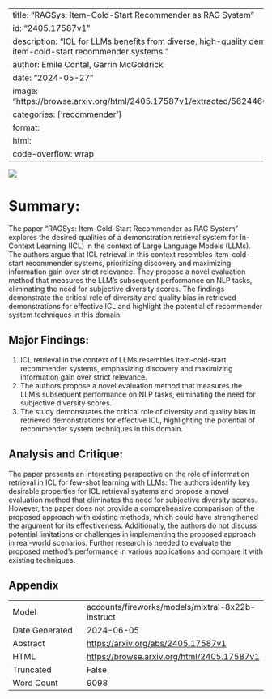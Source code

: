 
---
title: "RAGSys: Item-Cold-Start Recommender as RAG System"
id: "2405.17587v1"
description: "ICL for LLMs benefits from diverse, high-quality demonstrations, resembling item-cold-start recommender systems."
author: Emile Contal, Garrin McGoldrick
date: "2024-05-27"
image: "https://browse.arxiv.org/html/2405.17587v1/extracted/5624460/cosine_sim_vs_dpo.png"
categories: ['recommender']
format:
  html:
    code-overflow: wrap
---

![](https://browse.arxiv.org/html/2405.17587v1/extracted/5624460/cosine_sim_vs_dpo.png)

# Summary:

The paper "RAGSys: Item-Cold-Start Recommender as RAG System" explores the desired qualities of a demonstration retrieval system for In-Context Learning (ICL) in the context of Large Language Models (LLMs). The authors argue that ICL retrieval in this context resembles item-cold-start recommender systems, prioritizing discovery and maximizing information gain over strict relevance. They propose a novel evaluation method that measures the LLM's subsequent performance on NLP tasks, eliminating the need for subjective diversity scores. The findings demonstrate the critical role of diversity and quality bias in retrieved demonstrations for effective ICL and highlight the potential of recommender system techniques in this domain.

## Major Findings:

1. ICL retrieval in the context of LLMs resembles item-cold-start recommender systems, emphasizing discovery and maximizing information gain over strict relevance.
2. The authors propose a novel evaluation method that measures the LLM's subsequent performance on NLP tasks, eliminating the need for subjective diversity scores.
3. The study demonstrates the critical role of diversity and quality bias in retrieved demonstrations for effective ICL, highlighting the potential of recommender system techniques in this domain.

## Analysis and Critique:

The paper presents an interesting perspective on the role of information retrieval in ICL for few-shot learning with LLMs. The authors identify key desirable properties for ICL retrieval systems and propose a novel evaluation method that eliminates the need for subjective diversity scores. However, the paper does not provide a comprehensive comparison of the proposed approach with existing methods, which could have strengthened the argument for its effectiveness. Additionally, the authors do not discuss potential limitations or challenges in implementing the proposed approach in real-world scenarios. Further research is needed to evaluate the proposed method's performance in various applications and compare it with existing techniques.

## Appendix

|          |          |
|----------|----------|
| Model     | accounts/fireworks/models/mixtral-8x22b-instruct       |
| Date Generated     | 2024-06-05       |
| Abstract | [https://arxiv.org/abs/2405.17587v1](https://arxiv.org/abs/2405.17587v1)        |
| HTML     | [https://browse.arxiv.org/html/2405.17587v1](https://browse.arxiv.org/html/2405.17587v1)       |
| Truncated       | False       |
| Word Count       | 9098       |